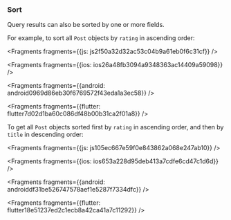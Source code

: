 ### Sort

Query results can also be sorted by one or more fields.

For example, to sort all `Post` objects by `rating` in ascending order: 




<Fragments fragments={{js: js2f50a32d32ac53c04b9a61eb0f6c31cf}} />



<Fragments fragments={{ios: ios26a48fb3094a9348363ac14409a59098}} />



<Fragments fragments={{android: android0969d86eb30f6769572f43eda1a3ec58}} />



<Fragments fragments={{flutter: flutter7d02d1ba60c086df48b00b31ca2f01a8}} />

To get all `Post` objects sorted first by `rating` in ascending order, and then by `title` in descending order:




<Fragments fragments={{js: js105ec667e59f0e843862a068e247ab10}} />



<Fragments fragments={{ios: ios653a228d95deb413a7cdfe6cd47c1d6d}} />



<Fragments fragments={{android: androiddf31be526747578aef1e5287f7334dfc}} />



<Fragments fragments={{flutter: flutter18e51237ed2c1ecb8a42ca41a7c11292}} />